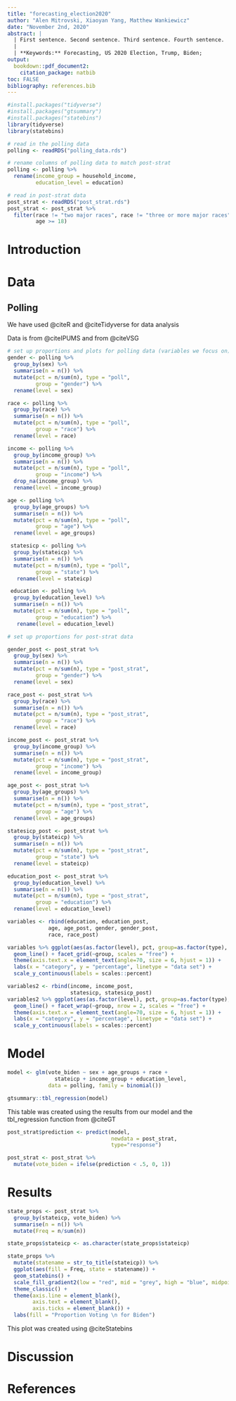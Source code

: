 ```yaml
---
title: "forecasting_election2020"
author: "Alen Mitrovski, Xiaoyan Yang, Matthew Wankiewicz"
date: "November 2nd, 2020"
abstract: |
  | First sentence. Second sentence. Third sentence. Fourth sentence.
  |
  | **Keywords:** Forecasting, US 2020 Election, Trump, Biden;
output:
  bookdown::pdf_document2:
    citation_package: natbib
toc: FALSE
bibliography: references.bib
---
```


```r
#install.packages("tidyverse")
#install.packages("gtsummary")
#install.packages("statebins")
library(tidyverse)
library(statebins)
```

```r
# read in the polling data
polling <- readRDS("polling_data.rds")

# rename columns of polling data to match post-strat
polling <- polling %>% 
  rename(income_group = household_income,
         education_level = education)

# read in post-strat data 
post_strat <- readRDS("post_strat.rds")
post_strat <- post_strat %>% 
  filter(race != "two major races", race != "three or more major races",
         age >= 18)
```

# Introduction

# Data

## Polling

We have used @citeR and @citeTidyverse for data analysis

Data is from @citeIPUMS and from @citeVSG

```r

# set up proportions and plots for polling data (variables we focus on)
gender <- polling %>% 
  group_by(sex) %>% 
  summarise(n = n()) %>% 
  mutate(pct = n/sum(n), type = "poll",
         group = "gender") %>% 
  rename(level = sex)

race <- polling %>% 
  group_by(race) %>% 
  summarise(n = n()) %>% 
  mutate(pct = n/sum(n), type = "poll",
         group = "race") %>% 
  rename(level = race)

income <- polling %>% 
  group_by(income_group) %>% 
  summarise(n = n()) %>% 
  mutate(pct = n/sum(n), type = "poll",
         group = "income") %>% 
  drop_na(income_group) %>% 
  rename(level = income_group)

age <- polling %>% 
  group_by(age_groups) %>% 
  summarise(n = n()) %>% 
  mutate(pct = n/sum(n), type = "poll",
         group = "age") %>% 
  rename(level = age_groups)

 statesicp <- polling %>% 
  group_by(stateicp) %>% 
  summarise(n = n()) %>% 
  mutate(pct = n/sum(n), type = "poll",
         group = "state") %>% 
   rename(level = stateicp)

 education <- polling %>% 
  group_by(education_level) %>% 
  summarise(n = n()) %>% 
  mutate(pct = n/sum(n), type = "poll",
         group = "education") %>% 
   rename(level = education_level)

# set up proportions for post-strat data

gender_post <- post_strat %>% 
  group_by(sex) %>% 
  summarise(n = n()) %>% 
  mutate(pct = n/sum(n), type = "post_strat",
         group = "gender") %>% 
  rename(level = sex)

race_post <- post_strat %>% 
  group_by(race) %>% 
  summarise(n = n()) %>% 
  mutate(pct = n/sum(n), type = "post_strat",
         group = "race") %>% 
  rename(level = race)

income_post <- post_strat %>% 
  group_by(income_group) %>% 
  summarise(n = n()) %>% 
  mutate(pct = n/sum(n), type = "post_strat",
         group = "income") %>% 
  rename(level = income_group)

age_post <- post_strat %>% 
  group_by(age_groups) %>% 
  summarise(n = n()) %>% 
  mutate(pct = n/sum(n), type = "post_strat",
         group = "age") %>% 
  rename(level = age_groups)

statesicp_post <- post_strat %>% 
  group_by(stateicp) %>% 
  summarise(n = n()) %>% 
  mutate(pct = n/sum(n), type = "post_strat",
         group = "state") %>% 
  rename(level = stateicp)

education_post <- post_strat %>% 
  group_by(education_level) %>% 
  summarise(n = n()) %>% 
  mutate(pct = n/sum(n), type = "post_strat",
         group = "education") %>% 
  rename(level = education_level)

variables <- rbind(education, education_post,
             age, age_post, gender, gender_post, 
             race, race_post)

variables %>% ggplot(aes(as.factor(level), pct, group=as.factor(type), linetype = as.factor(type))) + 
  geom_line() + facet_grid(~group, scales = "free") + 
  theme(axis.text.x = element_text(angle=70, size = 6, hjust = 1)) +
  labs(x = "category", y = "percentage", linetype = "data set") + 
  scale_y_continuous(labels = scales::percent)
```

```r
variables2 <- rbind(income, income_post,
                    statesicp, statesicp_post)
variables2 %>% ggplot(aes(as.factor(level), pct, group=as.factor(type), linetype = as.factor(type))) + 
  geom_line() + facet_wrap(~group, nrow = 2, scales = "free") + 
  theme(axis.text.x = element_text(angle=70, size = 6, hjust = 1)) +
  labs(x = "category", y = "percentage", linetype = "data set") +
  scale_y_continuous(labels = scales::percent)
```


# Model

```r
model <- glm(vote_biden ~ sex + age_groups + race +
               stateicp + income_group + education_level, 
             data = polling, family = binomial())

gtsummary::tbl_regression(model)
```

This table was created using the results from our model and the tbl_regression function from @citeGT

```r
post_strat$prediction <- predict(model, 
                                 newdata = post_strat, 
                                 type="response")

post_strat <- post_strat %>% 
  mutate(vote_biden = ifelse(prediction < .5, 0, 1))
```


# Results

```r
state_props <- post_strat %>% 
  group_by(stateicp, vote_biden) %>% 
  summarise(n = n()) %>% 
  mutate(Freq = n/sum(n))

state_props$stateicp <- as.character(state_props$stateicp)

state_props %>% 
  mutate(statename = str_to_title(stateicp)) %>% 
  ggplot(aes(fill = Freq, state = statename)) + 
  geom_statebins() + 
  scale_fill_gradient2(low = "red", mid = "grey", high = "blue", midpoint = 0.5) +
  theme_classic() +
  theme(axis.line = element_blank(),
        axis.text = element_blank(),
        axis.ticks = element_blank()) +
  labs(fill = "Proportion Voting \n for Biden")
```

This plot was created using @citeStatebins


# Discussion

# References


